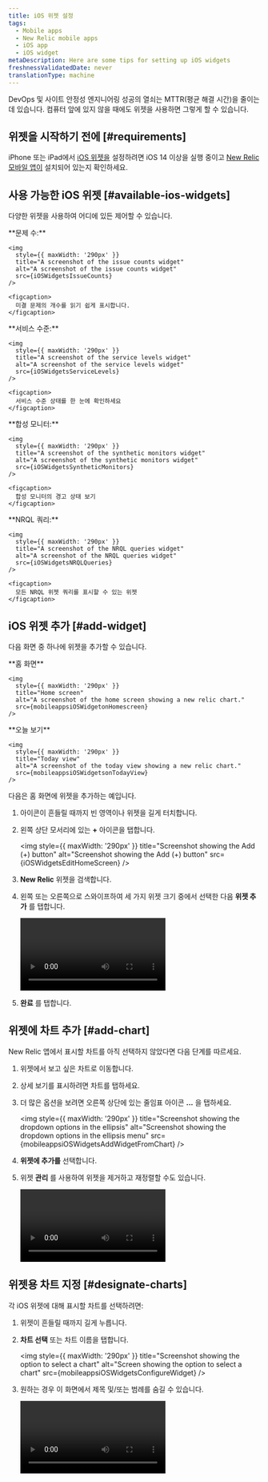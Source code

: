 ```yaml
---
title: iOS 위젯 설정
tags:
  - Mobile apps
  - New Relic mobile apps
  - iOS app
  - iOS widget
metaDescription: Here are some tips for setting up iOS widgets
freshnessValidatedDate: never
translationType: machine
---
```











DevOps 및 사이트 안정성 엔지니어링 성공의 열쇠는 MTTR(평균 해결 시간)을 줄이는 데 있습니다. 컴퓨터 앞에 있지 않을 때에도 위젯을 사용하면 그렇게 할 수 있습니다.

## 위젯을 시작하기 전에 [#requirements]

iPhone 또는 iPad에서 [iOS 위젯을](https://support.apple.com/en-us/HT207122) 설정하려면 iOS 14 이상을 실행 중이고 [New Relic 모바일 앱이](install-newrelic-ios-mobile-app) 설치되어 있는지 확인하세요.

## 사용 가능한 iOS 위젯 [#available-ios-widgets]

다양한 위젯을 사용하여 어디에 있든 제어할 수 있습니다.

<SideBySide>
  <Side>
    **문제 수:**

    <img
      style={{ maxWidth: '290px' }}
      title="A screenshot of the issue counts widget"
      alt="A screenshot of the issue counts widget"
      src={iOSWidgetsIssueCounts}
    />

    <figcaption>
      미결 문제의 개수를 읽기 쉽게 표시합니다.
    </figcaption>
  </Side>

  <Side>
    **서비스 수준:**

    <img
      style={{ maxWidth: '290px' }}
      title="A screenshot of the service levels widget"
      alt="A screenshot of the service levels widget"
      src={iOSWidgetsServiceLevels}
    />

    <figcaption>
      서비스 수준 상태를 한 눈에 확인하세요
    </figcaption>
  </Side>

  <Side>
    **합성 모니터:**

    <img
      style={{ maxWidth: '290px' }}
      title="A screenshot of the synthetic monitors widget"
      alt="A screenshot of the synthetic monitors widget"
      src={iOSWidgetsSyntheticMonitors}
    />

    <figcaption>
      합성 모니터의 경고 상태 보기
    </figcaption>
  </Side>

  <Side>
    **NRQL 쿼리:**

    <img
      style={{ maxWidth: '290px' }}
      title="A screenshot of the NRQL queries widget"
      alt="A screenshot of the NRQL queries widget"
      src={iOSWidgetsNRQLQueries}
    />

    <figcaption>
      모든 NRQL 위젯 쿼리를 표시할 수 있는 위젯
    </figcaption>
  </Side>
</SideBySide>

## iOS 위젯 추가 [#add-widget]

다음 화면 중 하나에 위젯을 추가할 수 있습니다.

<SideBySide>
  <Side>
    **홈 화면**

    <img
      style={{ maxWidth: '290px' }}
      title="Home screen"
      alt="A screenshot of the home screen showing a new relic chart."
      src={mobileappsiOSWidgetonHomescreen}
    />
  </Side>

  <Side>
    **오늘 보기**

    <img
      style={{ maxWidth: '290px' }}
      title="Today view"
      alt="A screenshot of the today view showing a new relic chart."
      src={mobileappsiOSWidgetsonTodayView}
    />
  </Side>
</SideBySide>

다음은 홈 화면에 위젯을 추가하는 예입니다.

1. 아이콘이 흔들릴 때까지 빈 영역이나 위젯을 길게 터치합니다.

2. 왼쪽 상단 모서리에 있는 **+** 아이콘을 탭합니다.

   <img
     style={{ maxWidth: '290px' }}
     title="Screenshot showing the Add (+) button"
     alt="Screenshot showing the Add (+) button"
     src={iOSWidgetsEditHomeScreen}
   />

3. **New Relic** 위젯을 검색합니다.

4. 왼쪽 또는 오른쪽으로 스와이프하여 세 가지 위젯 크기 중에서 선택한 다음 **위젯 추가** 를 탭합니다.

   <Video
     type="wistia"
     id="qyk74p7j56"
     vertical
     width="290px"
   />

5. **완료** 를 탭합니다.

## 위젯에 차트 추가 [#add-chart]

New Relic 앱에서 표시할 차트를 아직 선택하지 않았다면 다음 단계를 따르세요.

1. 위젯에서 보고 싶은 차트로 이동합니다.

2. 상세 보기를 표시하려면 차트를 탭하세요.

3. 더 많은 옵션을 보려면 오른쪽 상단에 있는 줄임표 아이콘 **...** 을 탭하세요.

   <img
     style={{ maxWidth: '290px' }}
     title="Screenshot showing the dropdown options in the ellipsis"
     alt="Screenshot showing the dropdown options in the ellipsis menu"
     src={mobileappsiOSWidgetsAddWidgetFromChart}
   />

4. **위젯에 추가를** 선택합니다.

5. 위젯 **관리** 를 사용하여 위젯을 제거하고 재정렬할 수도 있습니다.

   <Video
     type="wistia"
     id="7dd2al2g8w"
     vertical
     width="290px"
   />

## 위젯용 차트 지정 [#designate-charts]

각 iOS 위젯에 대해 표시할 차트를 선택하려면:

1. 위젯이 흔들릴 때까지 길게 누릅니다.

2. **차트 선택** 또는 차트 이름을 탭합니다.

   <img
     style={{ maxWidth: '290px' }}
     title="Screenshot showing the option to select a chart"
     alt="Screen showing the option to select a chart"
     src={mobileappsiOSWidgetsConfigureWidget}
   />

3. 원하는 경우 이 화면에서 제목 및/또는 범례를 숨길 수 있습니다.

   <Video
     type="wistia"
     id="jsh48c18dq"
     vertical
     width="290px"
   />